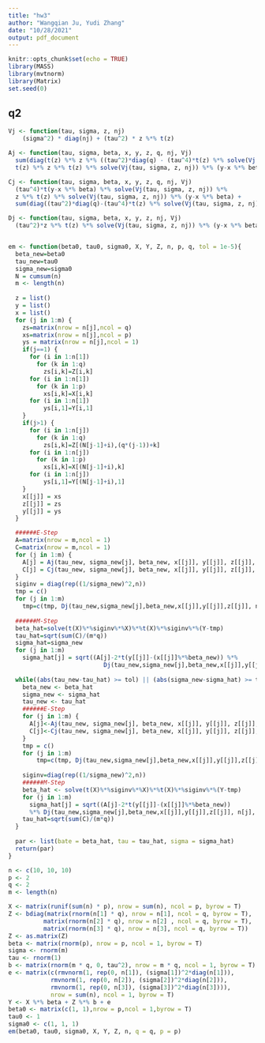 ```yaml
---
title: "hw3"
author: "Wangqian Ju, Yudi Zhang"
date: "10/28/2021"
output: pdf_document
---
```


```r
knitr::opts_chunk$set(echo = TRUE)
library(MASS)
library(mvtnorm)
library(Matrix)
set.seed(0)
```

## q2
```r
Vj <- function(tau, sigma, z, nj)
    (sigma^2) * diag(nj) + (tau^2) * z %*% t(z)

Aj <- function(tau, sigma, beta, x, y, z, q, nj, Vj)
  sum(diag(t(z) %*% z %*% ((tau^2)*diag(q) - (tau^4)*t(z) %*% solve(Vj(tau, sigma, z, nj))%*%z))) + (tau^4)*t(y-x %*% beta) %*% solve(Vj(tau, sigma, z, nj)) %*% z %*%
  t(z) %*% z %*% t(z) %*% solve(Vj(tau, sigma, z, nj)) %*% (y-x %*% beta)

Cj <- function(tau, sigma, beta, x, y, z, q, nj, Vj)
  (tau^4)*t(y-x %*% beta) %*% solve(Vj(tau, sigma, z, nj)) %*%
  z %*% t(z) %*% solve(Vj(tau, sigma, z, nj)) %*% (y-x %*% beta) + 
  sum(diag((tau^2)*diag(q)-(tau^4)*t(z) %*% solve(Vj(tau, sigma, z, nj)) %*% z)) 

Dj <- function(tau, sigma, beta, x, y, z, nj, Vj)
  (tau^2)*z %*% t(z) %*% solve(Vj(tau, sigma, z, nj)) %*% (y-x %*% beta)


em <- function(beta0, tau0, sigma0, X, Y, Z, n, p, q, tol = 1e-5){
  beta_new=beta0
  tau_new=tau0
  sigma_new=sigma0
  N = cumsum(n)
  m <- length(n)
  
  z = list()
  y = list()
  x = list()
  for (j in 1:m) {
    zs=matrix(nrow = n[j],ncol = q)
    xs=matrix(nrow = n[j],ncol = p)
    ys = matrix(nrow = n[j],ncol = 1)
    if(j==1) {
      for (i in 1:n[1])
        for (k in 1:q) 
          zs[i,k]=Z[i,k]
      for (i in 1:n[1]) 
        for (k in 1:p) 
          xs[i,k]=X[i,k]
      for (i in 1:n[1])
          ys[i,1]=Y[i,1]
    }
    if(j>1) {
      for (i in 1:n[j])
        for (k in 1:q)
          zs[i,k]=Z[(N[j-1]+i),(q*(j-1))+k]
      for (i in 1:n[j])
        for (k in 1:p) 
          xs[i,k]=X[(N[j-1]+i),k]
      for (i in 1:n[j])
          ys[i,1]=Y[(N[j-1]+i),1]
    }
    x[[j]] = xs
    z[[j]] = zs
    y[[j]] = ys
  }

  ######E-Step
  A=matrix(nrow = m,ncol = 1)
  C=matrix(nrow = m,ncol = 1)
  for (j in 1:m) {
    A[j] = Aj(tau_new, sigma_new[j], beta_new, x[[j]], y[[j]], z[[j]], q, n[j], Vj)
    C[j] = Cj(tau_new, sigma_new[j], beta_new, x[[j]], y[[j]], z[[j]], q, n[j], Vj)
  }
  siginv = diag(rep((1/sigma_new)^2,n))
  tmp = c()
  for (j in 1:m)
    tmp=c(tmp, Dj(tau_new,sigma_new[j],beta_new,x[[j]],y[[j]],z[[j]], n[j], Vj))
  
  ######M-Step
  beta_hat=solve(t(X)%*%siginv%*%X)%*%t(X)%*%siginv%*%(Y-tmp)
  tau_hat=sqrt(sum(C)/(m*q))
  sigma_hat=sigma_new
  for (j in 1:m)
    sigma_hat[j] = sqrt((A[j]-2*t(y[[j]]-(x[[j]]%*%beta_new)) %*% 
                           Dj(tau_new,sigma_new[j],beta_new,x[[j]],y[[j]],z[[j]], n[j], Vj)+t(y[[j]]-(x[[j]]%*%beta_new)) %*% (y[[j]]-(x[[j]]%*%beta_new)))/n[j])
  
  while((abs(tau_new-tau_hat) >= tol) || (abs(sigma_new-sigma_hat) >= tol) || (abs(beta_new-beta_hat) >= tol)) {
    beta_new <- beta_hat
    sigma_new <- sigma_hat
    tau_new <- tau_hat
    ######E-Step
    for (j in 1:m) {
      A[j]<-Aj(tau_new, sigma_new[j], beta_new, x[[j]], y[[j]], z[[j]], q, n[j], Vj)
      C[j]<-Cj(tau_new, sigma_new[j], beta_new, x[[j]], y[[j]], z[[j]], q, n[j], Vj)
    }
    tmp = c()
    for (j in 1:m)
        tmp=c(tmp, Dj(tau_new,sigma_new[j],beta_new,x[[j]],y[[j]],z[[j]], n[j], Vj))
    
    siginv=diag(rep((1/sigma_new)^2,n))
    ######M-Step
    beta_hat <- solve(t(X)%*%siginv%*%X)%*%t(X)%*%siginv%*%(Y-tmp)
    for (j in 1:m)
      sigma_hat[j] = sqrt((A[j]-2*t(y[[j]]-(x[[j]]%*%beta_new))
      %*% Dj(tau_new,sigma_new[j],beta_new,x[[j]],y[[j]],z[[j]], n[j], Vj) +t(y[[j]]-(x[[j]]%*%beta_new)) %*% (y[[j]]-(x[[j]]%*%beta_new)))/n[j])
    tau_hat=sqrt(sum(C)/(m*q))
  }
  
  par <- list(bate = beta_hat, tau = tau_hat, sigma = sigma_hat)
  return(par)
}
```

```r
n <- c(10, 10, 10)
p <- 2
q <- 2
m <- length(n)

X <- matrix(runif(sum(n) * p), nrow = sum(n), ncol = p, byrow = T)
Z <- bdiag(matrix(rnorm(n[1] * q), nrow = n[1], ncol = q, byrow = T),
          matrix(rnorm(n[2] * q), nrow = n[2] , ncol = q, byrow = T),
          matrix(rnorm(n[3] * q), nrow = n[3], ncol = q, byrow = T))
Z <- as.matrix(Z)
beta <- matrix(rnorm(p), nrow = p, ncol = 1, byrow = T)
sigma <- rnorm(m)
tau <- rnorm(1)
b <- matrix(rnorm(m * q, 0, tau^2), nrow = m * q, ncol = 1, byrow = T)
e <- matrix(c(rmvnorm(1, rep(0, n[1]), (sigma[1])^2*diag(n[1])),
            rmvnorm(1, rep(0, n[2]), (sigma[2])^2*diag(n[2])),
            rmvnorm(1, rep(0, n[3]), (sigma[3])^2*diag(n[3]))),
            nrow = sum(n), ncol = 1, byrow = T)
Y <- X %*% beta + Z %*% b + e
beta0 <- matrix(c(1, 1),nrow = p,ncol = 1,byrow = T)
tau0 <- 1
sigma0 <- c(1, 1, 1)
em(beta0, tau0, sigma0, X, Y, Z, n, q = q, p = p)
```

